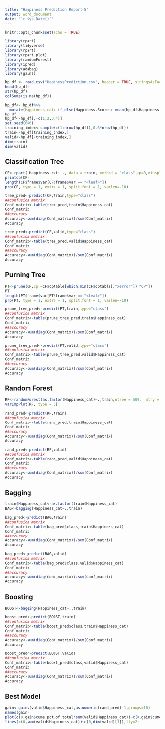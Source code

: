 ---
title: "Happiness Prediction Report-5"
output: word_document
date: "`r Sys.Date()`"
---

```{r setup, include=FALSE}
knitr::opts_chunk$set(echo = TRUE)
```


```{r include=FALSE}
library(rpart)
library(tidyverse)
library(rpart)
library(rpart.plot)
library(randomForest)
library(ipred)
library(adabag)
library(gains)
```

```{r}
hp_df <- read.csv("HapinessPrediction.csv", header = TRUE, stringsAsFactors = FALSE)
head(hp_df)
str(hp_df)
colSums(is.na(hp_df))
```


```{r}
hp_df<- hp_df%>%
  mutate(Happiness_cat= if_else(Happiness.Score > mean(hp_df$Happiness.Score) ,1, 0))
hp_df
hp_df<-hp_df[,-c(1,2,3,4)]
set.seed(666)
training_index<-sample(c(1:nrow(hp_df)),0.6*nrow(hp_df))
train<-hp_df[training_index,]
valid<-hp_df[-training_index,]
dim(train)
dim(valid)
```

## Classification Tree

```{r}
CF<-rpart( Happiness_cat~ ., data = train, method = "class",cp=0,minsplit = 2)
printcp(CF)
length(CF$frame$var[CF$frame$var == "<leaf>"])
prp(CF, type = 1, extra = 1, split.font = 1, varlen=-10)

tree_pred<-predict(CF,train,type="class")
##confusion matrix
Conf_matrix<-table(tree_pred,train$Happiness_cat)
Conf_matrix
##accuracy
Accuracy<-sum(diag(Conf_matrix))/sum(Conf_matrix)
Accuracy

tree_pred<-predict(CF,valid,type="class")
##confusion matrix
Conf_matrix<-table(tree_pred,valid$Happiness_cat)
Conf_matrix
##accuracy
Accuracy<-sum(diag(Conf_matrix))/sum(Conf_matrix)
Accuracy
```
## Purning Tree

```{r}
PT<-prune(CF,cp =CF$cptable[which.min(CF$cptable[,"xerror"]),"CP"])
PT
length(PT$frame$var[PT$frame$var == "<leaf>"])
prp(PT, type = 1, extra = 1, split.font = 1, varlen=-10)

prune_tree_pred<-predict(PT,train,type="class")
##confusion matrix
Conf_matrix<-table(prune_tree_pred,train$Happiness_cat)
Conf_matrix
##accuracy
Accuracy<-sum(diag(Conf_matrix))/sum(Conf_matrix)
Accuracy

prune_tree_pred<-predict(PT,valid,type="class")
##confusion matrix
Conf_matrix<-table(prune_tree_pred,valid$Happiness_cat)
Conf_matrix
##accuracy
Accuracy<-sum(diag(Conf_matrix))/sum(Conf_matrix)
Accuracy

```

## Random Forest

```{r}
RF<-randomForest(as.factor(Happiness_cat)~.,train,ntree = 500,  mtry = 4, nodesize = 5, importance = TRUE)
varImpPlot(RF, type = 1)

rand_pred<-predict(RF,train)
##confusion matrix
Conf_matrix<-table(rand_pred,train$Happiness_cat)
Conf_matrix
##accuracy
Accuracy<-sum(diag(Conf_matrix))/sum(Conf_matrix)
Accuracy

rand_pred<-predict(RF,valid)
##confusion matrix
Conf_matrix<-table(rand_pred,valid$Happiness_cat)
Conf_matrix
##accuracy
Accuracy<-sum(diag(Conf_matrix))/sum(Conf_matrix)
Accuracy
```
## Bagging

```{r}
train$Happiness_cat<-as.factor(train$Happiness_cat)
BAG<-bagging(Happiness_cat~.,train)

bag_pred<-predict(BAG,train)
##confusion matrix
Conf_matrix<-table(bag_pred$class,train$Happiness_cat)
Conf_matrix
##accuracy
Accuracy<-sum(diag(Conf_matrix))/sum(Conf_matrix)
Accuracy

bag_pred<-predict(BAG,valid)
##confusion matrix
Conf_matrix<-table(bag_pred$class,valid$Happiness_cat)
Conf_matrix
##accuracy
Accuracy<-sum(diag(Conf_matrix))/sum(Conf_matrix)
Accuracy
```
## Boosting

```{r}
BOOST<-bagging(Happiness_cat~.,train)

boost_pred<-predict(BOOST,train)
##confusion matrix
Conf_matrix<-table(boost_pred$class,train$Happiness_cat)
Conf_matrix
##accuracy
Accuracy<-sum(diag(Conf_matrix))/sum(Conf_matrix)
Accuracy

boost_pred<-predict(BOOST,valid)
##confusion matrix
Conf_matrix<-table(boost_pred$class,valid$Happiness_cat)
Conf_matrix
##accuracy
Accuracy<-sum(diag(Conf_matrix))/sum(Conf_matrix)
Accuracy
```

## Best Model

```{r}
gain<-gains(valid$Happiness_cat,as.numeric(rand_pred)-1,groups=10)
names(gain)
plot(c(0,gain$cume.pct.of.total*sum(valid$Happiness_cat))~c(0,gain$cume.obs),type="l",ylab="Cumulative",xlab="#cases",main="")
lines(c(0,sum(valid$Happiness_cat))~c(0,dim(valid)[1]),lty=2)

```
